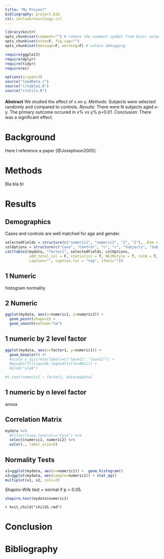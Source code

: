 ```yaml
---
title: "My Project"
bibliography: project.bib
csl: include/neurology.csl
---
```


```r
library(knitr)
opts_chunk$set(comment="") # remove the comment symbol from knitr output
opts_chunk$set(echo=F, fig.cap="")
opts_chunk$set(message=F, warning=F) # unless debugging

require(ggplot2)
require(dplyr)
require(tidyr)
require(ez)

options(scipen=3)
source("loadData.r")
source("r/table1.R")
source("r/utils.R")
```

#### {.abstract}

**Abstract** We studied the effect of x on y. *Methods*: Subjects were selected randomly and compared to controls. *Results*: There were N subjects aged x-y. The primary outcome occured in x% vs y% p=0.01. *Conclusion*: There was a significant effect.

# Background

Here I reference a paper [@Josephson2005].

# Methods

Bla bla bl

# Results

## Demographics

Cases and controls are well matched for age and gender. 

```r
selectedFields = structure(c("numeric1", "numeric2", "2", "2"), .Dim = c(2L, 2L))
colOptions = structure(c("Case", "Control", "c", "c", "Subjects", "Subjects"), .Dim = 2:3)
cat(table1(mydata, "factor1", selectedFields, colOptions, 
           add_total_col = F, statistics = T, NEJMstyle = T, colN = T,
           caption="", caption.loc = "top", tfoot=""))
```

## 1 Numeric

histogram
normality

## 2 Numeric

```r
ggplot(mydata, aes(x=numeric1, y=numeric2)) +
  geom_point(shape=2) +
  geom_smooth(method="lm")
```

## 1 numeric by 2 level factor

```r
ggplot(mydata, aes(x=factor1, y=numeric1)) +
  geom_boxplot() #+
  #scale_x_discrete(labels=c("level1","level2")) +
  #guides(fill=guide_legend(title=NULL)) +
  #ylab("ylab")
```

```r
#t.test(numeric1 ~ factor1, data=mydata)
```

## 1 numeric by n level factor

anova

## Correlation Matrix

```r
mydata %>%
  #filter(Case.Control=="Case") %>%
  select(numeric1, numeric2) %>%
  ezCor(., label_size=8)
```

## Normality Tests

```r
x1=ggplot(mydata, aes(x=numeric1)) +  geom_histogram()
x2=ggplot(mydata, aes(sample=numeric1)) + stat_qq()
multiplot(x1, x2, cols=2)
```

Shapiro-Wilk test = normal if p > 0.05. 

```r
shapiro.test(mydata$numeric1)
```

`r knit_child("child1.rmd")`

# Conclusion

# Bibliography
